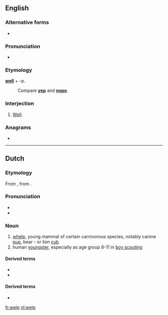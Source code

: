 ==English==

===Alternative forms===
* {{l|en|whelp}}

===Pronunciation===
* {{homophones|lang=en|whelp}}

===Etymology===
'''[[well]]''' + -p.
: Compare '''[[yep]]''' and '''[[nope]]'''.

===Interjection===
{{en-interj}}

# {{lb|en|slang}} [[well|Well]].

===Anagrams===
* {{l|en|plew}}

----

==Dutch==

===Etymology===
From {{inh|nl|odt|*welp}}, from {{inh|nl|gem-pro|*hwelpaz}}.

===Pronunciation===
* {{rhymes|ɛlp|lang=nl}}
* {{audio|Nl-welp.ogg|Audio|lang=nl}}

===Noun===
{{nl-noun|m|g2=n|-en|welpje}}

# [[whelp]], young mammal of certain carnivorous species, notably canine [[pup]], bear - or lion [[cub]]
# human [[youngster]], especially as age group 8-11 in [[boy scouting]]

====Derived terms====
* {{l|nl|welpenhorde}}
* {{l|nl|welpenpet}}

====Derived terms====
* {{R:Koenen}}

[[fr:welp]]
[[nl:welp]]